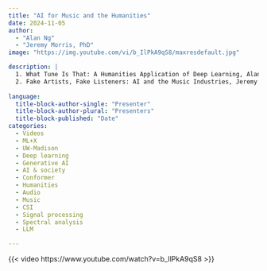 ```yaml
---
title: "AI for Music and the Humanities"
date: 2024-11-05
author: 
  - "Alan Ng"
  - "Jeremy Morris, PhD"
image: "https://img.youtube.com/vi/b_IlPkA9qS8/maxresdefault.jpg"

description: |
  1. What Tune Is That: A Humanities Application of Deep Learning, Alan Ng <br>
  2. Fake Artists, Fake Listeners: AI and the Music Industries, Jeremy Morris
  
language: 
  title-block-author-single: "Presenter"
  title-block-author-plural: "Presenters"
  title-block-published: "Date"
categories:
  - Videos
  - ML+X
  - UW-Madison
  - Deep learning
  - Generative AI
  - AI & society
  - Conformer
  - Humanities
  - Audio
  - Music
  - CSI
  - Signal processing
  - Spectral analysis
  - LLM

---
```


{{< video https://www.youtube.com/watch?v=b_IlPkA9qS8 >}}
